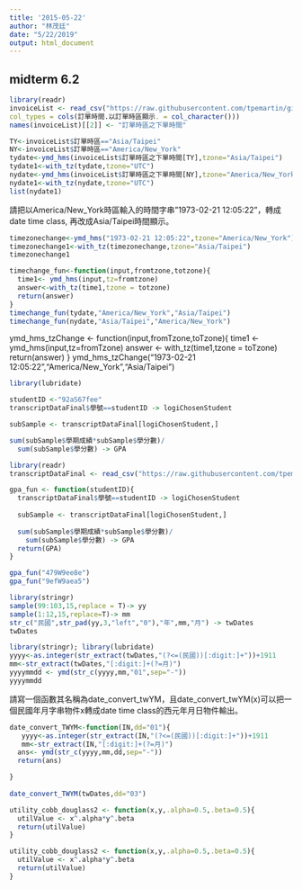 ```yaml
---
title: '2015-05-22'
author: "林茂廷"
date: "5/22/2019"
output: html_document
---
```


## midterm 6.2

```r
library(readr)
invoiceList <- read_csv("https://raw.githubusercontent.com/tpemartin/github-data/master/invoiceList.csv",
col_types = cols(訂單時間.以訂單時區顯示. = col_character()))
names(invoiceList)[[2]] <- "訂單時區之下單時間"
```

```r
TY<-invoiceList$訂單時區=="Asia/Taipei"
NY<-invoiceList$訂單時區=="America/New_York"
tydate<-ymd_hms(invoiceList$訂單時區之下單時間[TY],tzone="Asia/Taipei")
tydate1<-with_tz(tydate,tzone="UTC")
nydate<-ymd_hms(invoiceList$訂單時區之下單時間[NY],tzone="America/New_York")
nydate1<-with_tz(nydate,tzone="UTC")
list(nydate1)
```
請把以America/New_York時區輸入的時間字串"1973-02-21 12:05:22"，轉成date time class, 再改成Asia/Taipei時間顯示。

```r
timezonechange<-ymd_hms("1973-02-21 12:05:22",tzone="America/New_York")
timezonechange1<-with_tz(timezonechange,tzone="Asia/Taipei")
timezonechange1
```
```r
timechange_fun<-function(input,fromtzone,totzone){
  time1<- ymd_hms(input,tz=fromtzone)
  answer<-with_tz(time1,tzone = totzone)
  return(answer)
}
timechange_fun(tydate,"America/New_York","Asia/Taipei")
timechange_fun(nydate,"Asia/Taipei","America/New_York")
```

ymd_hms_tzChange <- function(input,fromTzone,toTzone){
  time1 <- ymd_hms(input,tz=fromTzone)
  answer <- with_tz(time1,tzone = toTzone)
  return(answer)
}
ymd_hms_tzChange("1973-02-21 12:05:22","America/New_York","Asia/Taipei")


```r
library(lubridate)
```
```r
studentID <-"92aS67fee" 
transcriptDataFinal$學號==studentID -> logiChosenStudent

subSample <- transcriptDataFinal[logiChosenStudent,]

sum(subSample$學期成績*subSample$學分數)/
  sum(subSample$學分數) -> GPA
```

```r
library(readr)
transcriptDataFinal <- read_csv("https://raw.githubusercontent.com/tpemartin/github-data/master/transcriptDataFinal.csv")
```

```r
gpa_fun <- function(studentID){
  transcriptDataFinal$學號==studentID -> logiChosenStudent
  
  subSample <- transcriptDataFinal[logiChosenStudent,]
  
  sum(subSample$學期成績*subSample$學分數)/
    sum(subSample$學分數) -> GPA
  return(GPA)
}
```

```r
gpa_fun("479W9ee8e")
gpa_fun("9efW9aea5")
```
```r
library(stringr)
sample(99:103,15,replace = T)-> yy
sample(1:12,15,replace=T)-> mm
str_c("民國",str_pad(yy,3,"left","0"),"年",mm,"月") -> twDates
twDates
```

```r
library(stringr); library(lubridate)
yyyy<-as.integer(str_extract(twDates,"(?<=(民國))[:digit:]+"))+1911
mm<-str_extract(twDates,"[:digit:]+(?=月)")
yyyymmdd <- ymd(str_c(yyyy,mm,"01",sep="-"))
yyyymmdd
```
請寫一個函數其名稱為date_convert_twYM，且date_convert_twYM(x)可以把一個民國年月字串物件x轉成date time class的西元年月日物件輸出。

```r
date_convert_TWYM<-function(IN,dd="01"){
   yyyy<-as.integer(str_extract(IN,"(?<=(民國))[:digit:]+"))+1911
   mm<-str_extract(IN,"[:digit:]+(?=月)")
  ans<- ymd(str_c(yyyy,mm,dd,sep="-")) 
  return(ans)

}
  
date_convert_TWYM(twDates,dd="03")
```
```r
utility_cobb_douglass2 <- function(x,y,.alpha=0.5,.beta=0.5){
  utilValue <- x^.alpha*y^.beta
  return(utilValue)
}
```

```r
utility_cobb_douglass2 <- function(x,y,.alpha=0.5,.beta=0.5){
  utilValue <- x^.alpha*y^.beta
  return(utilValue)
}
```


